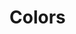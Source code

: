 
<Meta title="Colors"/>

# Colors

<ColorPalette>
  <ColorItem
    title="Black"
    colors={{
      BLACK: "#241F1C",
      GRAY_1: "#3B3B3B",
      GRAY_2: "#505050",
      GRAY_3: "#757575",
      GRAY_4: "#9B9B9B",
      GRAY_5: "#C5C5C5",
      GRAY_6: "#E0E0E0",
      GRAY_7: "#F0F0F0",
      BACKGROUND: "#F8FAFB"
    }}
    subtitle=""/>
  <ColorItem
    title="Main"
    subtitle="Orange"
    colors={{
      MAIN_DARK: "#CC6708",
      MAIN: "#FF8009",
      MAIN_LIGHT: "#FFA857",
      MAIN_LIGHTER: "#FFECDC",
    }}
  />
  <ColorItem
    title="Secondary"
    subtitle="Yellow"
    colors={{SECONDARY: "#FFB703"}}
  />
  <ColorItem
    title="Common"
    subtitle=""
    colors={{
      ERROR: "#EF5350",
    }}
  />
</ColorPalette>
